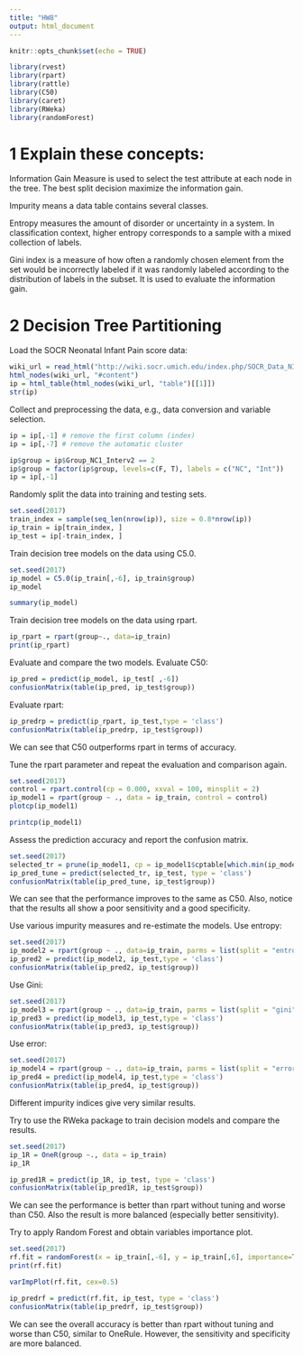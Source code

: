 ---
title: "HW8"
output: html_document
---

```{r setup, include=FALSE}
knitr::opts_chunk$set(echo = TRUE)
```

```{r, message=FALSE}
library(rvest)
library(rpart)
library(rattle)
library(C50)
library(caret)
library(RWeka)
library(randomForest)
```

# 1 Explain these concepts:
Information Gain Measure is used to select the test attribute at each node in the tree. The best split decision maximize the information gain.

Impurity means a data table contains several classes.

Entropy measures the amount of disorder or uncertainty in a system. In classification context, higher entropy corresponds to a sample with a mixed collection of labels.

Gini index is a measure of how often a randomly chosen element from the set would be incorrectly labeled if it was randomly labeled according to the distribution of labels in the subset. It is used to evaluate the information gain.

# 2 Decision Tree Partitioning
Load the SOCR Neonatal Infant Pain score data:
```{r}
wiki_url = read_html("http://wiki.socr.umich.edu/index.php/SOCR_Data_NIPS_InfantVitK_ShotData")
html_nodes(wiki_url, "#content")
ip = html_table(html_nodes(wiki_url, "table")[[1]])
str(ip)
```
Collect and preprocessing the data, e.g., data conversion and variable selection.
```{r}
ip = ip[,-1] # remove the first column (index)
ip = ip[,-7] # remove the automatic cluster

ip$group = ip$Group_NC1_Interv2 == 2
ip$group = factor(ip$group, levels=c(F, T), labels = c("NC", "Int"))
ip = ip[,-1]
```
Randomly split the data into training and testing sets.
```{r}
set.seed(2017)
train_index = sample(seq_len(nrow(ip)), size = 0.8*nrow(ip))
ip_train = ip[train_index, ]
ip_test = ip[-train_index, ]
```
Train decision tree models on the data using C5.0.
```{r}
set.seed(2017)
ip_model = C5.0(ip_train[,-6], ip_train$group)
ip_model
```
```{r}
summary(ip_model)
```
Train decision tree models on the data using rpart.
```{r}
ip_rpart = rpart(group~., data=ip_train)
print(ip_rpart)
```
Evaluate and compare the two models.
Evaluate C50:
```{r}
ip_pred = predict(ip_model, ip_test[ ,-6])
confusionMatrix(table(ip_pred, ip_test$group))
```
Evaluate rpart:
```{r}
ip_predrp = predict(ip_rpart, ip_test,type = 'class')
confusionMatrix(table(ip_predrp, ip_test$group))
```
We can see that C50 outperforms rpart in terms of accuracy.

Tune the rpart parameter and repeat the evaluation and comparison again.
```{r}
set.seed(2017)
control = rpart.control(cp = 0.000, xxval = 100, minsplit = 2)
ip_model1 = rpart(group ~ ., data = ip_train, control = control)
plotcp(ip_model1)
```
```{r}
printcp(ip_model1)
```
Assess the prediction accuracy and report the confusion matrix.
```{r}
set.seed(2017)
selected_tr = prune(ip_model1, cp = ip_model1$cptable[which.min(ip_model1$cptable[,"xerror"]),"CP"])
ip_pred_tune = predict(selected_tr, ip_test, type = 'class')
confusionMatrix(table(ip_pred_tune, ip_test$group))
```
We can see that the performance improves to the same as C50. Also, notice that the results all show a poor sensitivity and a good specificity.

Use various impurity measures and re-estimate the models.
Use entropy:
```{r}
set.seed(2017)
ip_model2 = rpart(group ~ ., data=ip_train, parms = list(split = "entropy"))
ip_pred2 = predict(ip_model2, ip_test,type = 'class')
confusionMatrix(table(ip_pred2, ip_test$group))
```
Use Gini:
```{r}
set.seed(2017)
ip_model3 = rpart(group ~ ., data=ip_train, parms = list(split = "gini"))
ip_pred3 = predict(ip_model3, ip_test,type = 'class')
confusionMatrix(table(ip_pred3, ip_test$group))
```
Use error:
```{r}
set.seed(2017)
ip_model4 = rpart(group ~ ., data=ip_train, parms = list(split = "error"))
ip_pred4 = predict(ip_model4, ip_test,type = 'class')
confusionMatrix(table(ip_pred4, ip_test$group))
```
Different impurity indices give very similar results.

Try to use the RWeka package to train decision models and compare the results.
```{r}
set.seed(2017)
ip_1R = OneR(group ~., data = ip_train)
ip_1R
```
```{r}
ip_pred1R = predict(ip_1R, ip_test, type = 'class')
confusionMatrix(table(ip_pred1R, ip_test$group))
```
We can see the performance is better than rpart without tuning and worse than C50. Also the result is more balanced (especially better sensitivity).

Try to apply Random Forest and obtain variables importance plot.
```{r}
set.seed(2017)
rf.fit = randomForest(x = ip_train[,-6], y = ip_train[,6], importance=TRUE,ntree=2000,mtry=3)
print(rf.fit)
```
```{r}
varImpPlot(rf.fit, cex=0.5)
```
```{r}
ip_predrf = predict(rf.fit, ip_test, type = 'class')
confusionMatrix(table(ip_predrf, ip_test$group))
```
We can see the overall accuracy is better than rpart without tuning and worse than C50, similar to OneRule. However, the sensitivity and specificity are more balanced.






